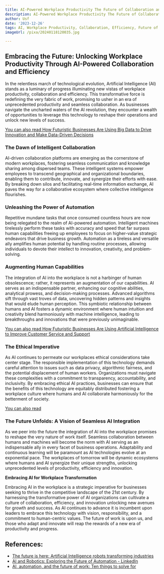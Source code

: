 ```yaml
---
title: AI-Powered Workplace Productivity The Future of Collaboration and Efficiency
description: AI-Powered Workplace Productivity The Future of Collaboration and Efficiency
author: Usf
date: '2023-12-26'
tags: AI, Workplace Productivity, Collaboration, Efficiency, Future of Work
imageUrl: /pixa/20240118120035.jpg

---
```

## **Embracing the Future: Unlocking Workplace Productivity Through AI-Powered Collaboration and Efficiency**

In the relentless march of technological  evolution, Artificial Intelligence (AI)  stands as a luminary of progress  illuminating new vistas of workplace productivity, collaboration and efficiency. This transformative force is redefining the very fabric of work, promising to usher in an era of  unprecedented productivity and seamless collaboration. As businesses navigate the uncharted waters of the AI revolution, they encounter a wealth of opportunities to leverage this technology to  reshape their operations and unlock new  levels of success.

[You can also read How Futuristic Businesses Are Using Big  Data to  Drive Innovation and Make Data-Driven Decisions](How%20Futuristic%20Businesses%20Are%20Using%20Big%20Data%20to%20Drive%20Innovation%20and%20Make%20Data-Driven%20Decisions)


### **The Dawn  of Intelligent  Collaboration**

AI-driven  collaboration platforms are emerging as the cornerstone of modern workplaces, fostering seamless communication and knowledge sharing among dispersed teams. These intelligent systems empower employees to transcend geographical and organizational boundaries, enabling them to contribute, innovate, and synergize their efforts with ease. By breaking down silos  and facilitating real-time information exchange, AI  paves the way for a collaborative ecosystem where collective intelligence flourishes.

###  **Unleashing the Power of Automation**

Repetitive mundane tasks that once consumed countless hours are now being relegated to the realm of  AI-powered automation. Intelligent machines  tirelessly perform these tasks with accuracy and speed that far surpass human capabilities freeing up  employees to focus on higher-value strategic endeavors that  drive business growth.  Automation as a tireless and versatile ally amplifies human potential by handling  routine processes, allowing individuals to devote  their intellect to innovation,  creativity, and problem-solving.

### **Augmenting Human Capabilities**

The integration of AI into the workplace is not  a harbinger of human  obsolescence; rather, it represents an augmentation of our capabilities. AI  serves as an indispensable  partner, enhancing our  cognitive abilities, analytical prowess, and  decision-making processes. Advanced algorithms sift through vast troves of  data, uncovering hidden patterns and insights that would  elude human perception. This symbiotic relationship between humans and AI fosters a dynamic environment  where human intuition and creativity blend harmoniously with machine intelligence, leading to breakthroughs and  innovations that were previously  unimaginable.

[You can also read How Futuristic Businesses Are Using  Artificial Intelligence to Improve Customer Service and  Support](How%20Futuristic%20Businesses%20Are%20Using%20Artificial%20Intelligence%20to%20Improve%20Customer%20Service%20and%20Support)


### **The Ethical  Imperative**

As AI continues to permeate our workplaces ethical considerations take center stage. The responsible implementation of this technology demands careful attention to issues such as data privacy,  algorithmic fairness, and the potential displacement of  human workers. Organizations  must navigate  these  complexities with a  commitment  to transparency,  accountability, and inclusivity. By embracing ethical AI practices, businesses can ensure that the benefits of this technology are equitably distributed fostering a workplace culture where humans  and AI collaborate harmoniously for the betterment of  society.

[You can also read ]()


###  **The  Future Unfolds: A Vision of Seamless AI Integration**

As we peer into the future the integration of  AI into the workplace promises to  reshape the very nature of work itself. Seamless collaboration between humans and machines will  become the norm  with AI  serving as an indispensable ally in every facet of business operations. Adaptability and continuous learning will  be paramount as AI technologies  evolve at an exponential pace. The workplaces  of tomorrow will be dynamic ecosystems where humans and AI synergize their unique strengths, unlocking unprecedented levels of productivity, efficiency and innovation.

**Embracing AI for Workplace Transformation**

Embracing AI in the  workplace is a strategic imperative  for businesses seeking to thrive in the competitive landscape of the 21st century. By harnessing the transformative power of AI organizations can cultivate  a culture of collaboration, efficiency, and innovation unlocking new avenues for  growth and success. As AI continues to advance it  is incumbent upon leaders to embrace this technology with vision, responsibility, and a commitment to human-centric values. The future of work is  upon us, and those who adapt and innovate will reap the rewards of a new era of productivity and progress.

## References:
- [The future is here: Artificial Intelligence robots transforming industries](https://robotnik.eu/the-future-is-here-artificial-intelligence-robots-transforming-industries/)
- [AI and Robotics: Exploring the Future of Automation - LinkedIn](https://www.linkedin.com/pulse/ai-robotics-exploring-future-automation-datathick)
- [AI, automation, and the future of work: Ten things to solve for](https://www.mckinsey.com/featured-insights/future-of-work/ai-automation-and-the-future-of-work-ten-things-to-solve-for)
